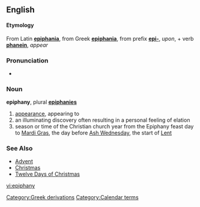 {{see|Epiphany}}
==English==
====Etymology====
From Latin '''[[epiphania]]''', from Greek '''[[epiphania]]''', from prefix '''[[epi-]]''', ''upon'', + verb '''[[phanein]]''', ''appear''

===Pronunciation===
*{{audio|en-us-epiphany.ogg|Audio (US)}}

===Noun===
'''epiphany''', plural '''[[epiphanies]]'''
# [[appearance]], appearing to
# an illuminating discovery often resulting in a personal feeling of elation
# season or time of the Christian church year from the Epiphany feast day to [[Mardi Gras]], the day before [[Ash Wednesday]], the start of [[Lent]]

===See Also===
*[[Advent]]
*[[Christmas]]
*[[Twelve Days of Christmas]]

[[Category:Greek derivations]]
[[Category:Calendar terms]]

[[vi:epiphany]]